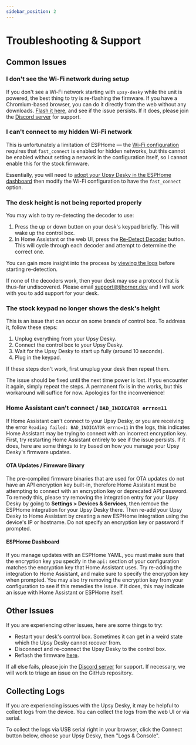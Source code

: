```yaml
---
sidebar_position: 2
---
```


# Troubleshooting & Support

## Common Issues

### I don't see the Wi-Fi network during setup

If you don't see a Wi-Fi network starting with `upsy-desky` while the unit is powered, the best thing to try is re-flashing the firmware. If you have a Chromium-based browser, you can do it directly from the web without any downloads. [Flash it here](https://shop.horner.tj/things/upsy-desky/setup/stock), and see if the issue persists. If it does, please join the [Discord server](https://discord.gg/ZHfXKQrSxF) for support.

### I can't connect to my hidden Wi-Fi network

This is unfortunately a limitation of ESPHome — the [Wi-Fi configuration](https://esphome.io/components/wifi.html#configuration-variables) requires that `fast_connect` is enabled for hidden networks, but this cannot be enabled without setting a network in the configuration itself, so I cannot enable this for the stock firmware.

Essentially, you will need to [adopt your Upsy Desky in the ESPHome dashboard](./advanced/customization/index.md) then modify the Wi-Fi configuration to have the `fast_connect` option.

### The desk height is not being reported properly

You may wish to try re-detecting the decoder to use:

1. Press the up or down button on your desk's keypad briefly. This will wake up the control box.
2. In Home Assistant or the web UI, press the [Re-Detect Decoder](./reference/entities.md#re-detect-decoder) button. This will cycle through each decoder and attempt to determine the correct one.

You can gain more insight into the process by [viewing the logs](#collecting-logs) before starting re-detection.

If none of the decoders work, then your desk may use a protocol that is thus-far undiscovered. Please email support@tjhorner.dev and I will work with you to add support for your desk.

### The stock keypad no longer shows the desk's height

This is an issue that can occur on some brands of control box. To address it, follow these steps:

1. Unplug everything from your Upsy Desky.
2. Connect the control box to your Upsy Desky.
3. Wait for the Upsy Desky to start up fully (around 10 seconds).
4. Plug in the keypad.

If these steps don't work, first unuplug your desk then repeat them.

The issue should be fixed until the next time power is lost. If you encounter it again, simply repeat the steps. A permanent fix is in the works, but this workaround will suffice for now. Apologies for the inconvenience!

### Home Assistant can't connect / `BAD_INDICATOR errno=11`

If Home Assistant can't connect to your Upsy Desky, or you are receiving the error `Reading failed: BAD_INDICATOR errno=11` in the logs, this indicates Home Assistant may be trying to connect with an incorrect encryption key. First, try restarting Home Assistant entirely to see if the issue persists. If it does, here are some things to try based on how you manage your Upsy Desky's firmware updates.

#### OTA Updates / Firmware Binary

The pre-compiled firmware binaries that are used for OTA updates do not have an API encryption key built-in, therefore Home Assistant must be attempting to connect with an encryption key or deprecated API password. To remedy this, please try removing the integration entry for your Upsy Desky by going to **Settings > Devices &amp; Services**, then remove the ESPHome integration for your Upsy Desky there. Then re-add your Upsy Desky to Home Assistant by creating a new ESPHome integration using the device's IP or hostname. Do not specify an encryption key or password if prompted.

#### ESPHome Dashboard

If you manage updates with an ESPHome YAML, you must make sure that the encryption key you specify in the `api:` section of your configuration matches the encryption key that Home Assistant uses. Try re-adding the integration to Home Assistant, and make sure to specify the encryption key when prompted. You may also try removing the encryption key from your configuration to see if this remedies the issue. If it does, this may indicate an issue with Home Assistant or ESPHome itself.

## Other Issues

If you are experiencing other issues, here are some things to try:

- Restart your desk's control box. Sometimes it can get in a weird state which the Upsy Desky cannot recover from.
- Disconnect and re-connect the Upsy Desky to the control box.
- Reflash the firmware [here](https://shop.horner.tj/things/upsy-desky/setup/stock).

If all else fails, please join the [Discord server](https://discord.gg/ZHfXKQrSxF) for support. If necessary, we will work to triage an issue on the GitHub repository.

## Collecting Logs

If you are experiencing issues with the Upsy Desky, it may be helpful to collect logs from the device. You can collect the logs from the web UI or via serial.

To collect the logs via USB serial right in your browser, click the Connect button below, choose your Upsy Desky, then "Logs &amp; Console".


<EspInstallButton />